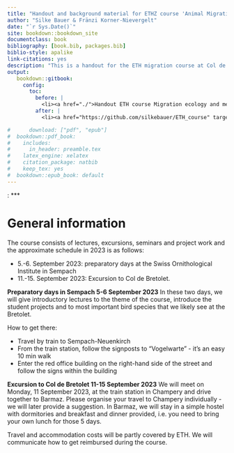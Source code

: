```yaml
--- 
title: "Handout and background material for ETHZ course 'Animal Migration and research in field ornithology'"
author: "Silke Bauer & Fränzi Korner-Nievergelt"
date: "`r Sys.Date()`"
site: bookdown::bookdown_site
documentclass: book
bibliography: [book.bib, packages.bib]
biblio-style: apalike
link-citations: yes
description: "This is a handout for the ETH migration course at Col de Bretolet."
output:
   bookdown::gitbook:
     config:
       toc:
         before: |
           <li><a href="./">Handout ETH course Migration ecology and methods in field ornithology</a></li>
         after: |
           <li><a href="https://github.com/silkebauer/ETH_course" target="blank">Published with bookdown</a></li>

#      download: ["pdf", "epub"]
#  bookdown::pdf_book:
#    includes:
#      in_header: preamble.tex
#    latex_engine: xelatex
#    citation_package: natbib
#    keep_tex: yes
#  bookdown::epub_book: default
---
```

:
***

# General information

The course consists of lectures, excursions, seminars and project work and the approximate schedule in 2023 is as follows:

* 5.-6. September 2023: preparatory days at the Swiss Ornithological Institute in Sempach 
* 11.-15. September 2023: Excursion to Col de Bretolet. 


**Preparatory days in Sempach 5-6 September 2023** 
In these two days, we will give introductory lectures to the theme of the course, introduce the student projects and 
to most important bird species that we likely see at the Bretolet. 

How to get there:

* Travel by train to Sempach-Neuenkirch
* From the train station, follow the signposts to "Vogelwarte" - it's an easy 10 min walk
* Enter the red office building on the right-hand side of the street and follow the signs within the building


**Excursion to Col de Bretolet 11-15 September 2023** 
We will meet on Monday, 11 September 2023, at the train station in Champery and drive together to Barmaz. Please organise your travel to Champery individually - we will later provide a suggestion. 
In Barmaz, we will stay in a simple hostel with dormitories and breakfast and dinner provided, i.e. you need to bring your own lunch for those 5 days. 

Travel and accommodation costs will be partly covered by ETH. We will communicate how to get reimbursed during the course. 


<!-- ## Collaborating via Slack -->

<!-- You will receive an invitation from us to join slack and the workspace ETH_MigrationCourse. Slack is a collaboration app that you can either use as a desktop- or an browser-based app. Go to [link](https://slack.com) to see more details and to access it. -->
<!-- We will give a brief introduction on the first day on how we envisage to interact with you via slack. -->





